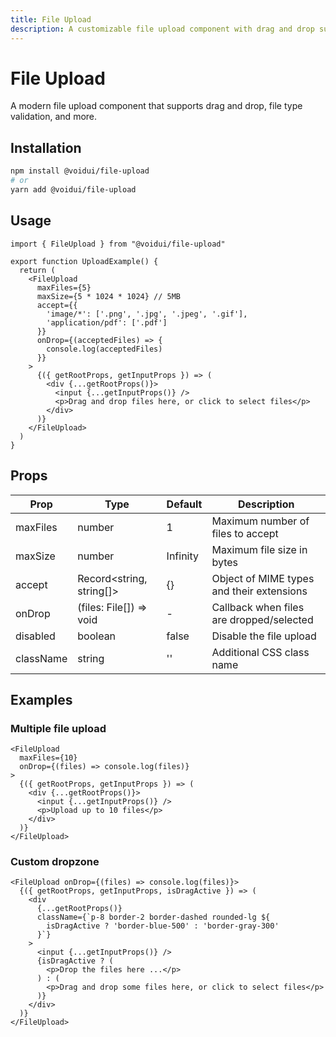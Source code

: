 ```yaml
---
title: File Upload
description: A customizable file upload component with drag and drop support
---
```


# File Upload

A modern file upload component that supports drag and drop, file type validation, and more.

## Installation

```bash
npm install @voidui/file-upload
# or
yarn add @voidui/file-upload
```

## Usage

```tsx
import { FileUpload } from "@voidui/file-upload"

export function UploadExample() {
  return (
    <FileUpload
      maxFiles={5}
      maxSize={5 * 1024 * 1024} // 5MB
      accept={{
        'image/*': ['.png', '.jpg', '.jpeg', '.gif'],
        'application/pdf': ['.pdf']
      }}
      onDrop={(acceptedFiles) => {
        console.log(acceptedFiles)
      }}
    >
      {({ getRootProps, getInputProps }) => (
        <div {...getRootProps()}>
          <input {...getInputProps()} />
          <p>Drag and drop files here, or click to select files</p>
        </div>
      )}
    </FileUpload>
  )
}
```

## Props

| Prop | Type | Default | Description |
|------|------|---------|-------------|
| maxFiles | number | 1 | Maximum number of files to accept |
| maxSize | number | Infinity | Maximum file size in bytes |
| accept | Record<string, string[]> | {} | Object of MIME types and their extensions |
| onDrop | (files: File[]) => void | - | Callback when files are dropped/selected |
| disabled | boolean | false | Disable the file upload |
| className | string | '' | Additional CSS class name |

## Examples

### Multiple file upload

```tsx
<FileUpload
  maxFiles={10}
  onDrop={(files) => console.log(files)}
>
  {({ getRootProps, getInputProps }) => (
    <div {...getRootProps()}>
      <input {...getInputProps()} />
      <p>Upload up to 10 files</p>
    </div>
  )}
</FileUpload>
```

### Custom dropzone

```tsx
<FileUpload onDrop={(files) => console.log(files)}>
  {({ getRootProps, getInputProps, isDragActive }) => (
    <div 
      {...getRootProps()}
      className={`p-8 border-2 border-dashed rounded-lg ${
        isDragActive ? 'border-blue-500' : 'border-gray-300'
      }`}
    >
      <input {...getInputProps()} />
      {isDragActive ? (
        <p>Drop the files here ...</p>
      ) : (
        <p>Drag and drop some files here, or click to select files</p>
      )}
    </div>
  )}
</FileUpload>
```